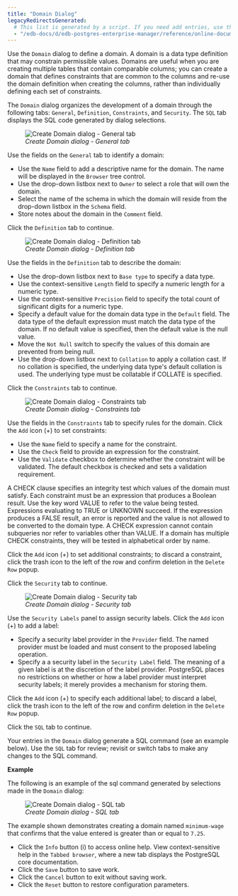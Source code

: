 ```yaml
---
title: "Domain Dialog"
legacyRedirectsGenerated:
  # This list is generated by a script. If you need add entries, use the `legacyRedirects` key.
  - "/edb-docs/d/edb-postgres-enterprise-manager/reference/online-documentation/8.0/domain_dialog.html"
---
```


<div id="domain_dialog" class="registered_link"></div>

Use the `Domain` dialog to define a domain. A domain is a data type definition that may constrain permissible values. Domains are useful when you are creating multiple tables that contain comparable columns; you can create a domain that defines constraints that are common to the columns and re-use the domain definition when creating the columns, rather than individually defining each set of constraints.

The `Domain` dialog organizes the development of a domain through the following tabs: `General`, `Definition`, `Constraints`, and `Security`. The `SQL` tab displays the SQL code generated by dialog selections.

<figure><img src="../../images/domain_general.png" class="align-center" alt="Create Domain dialog - General tab" /><figcaption aria-hidden="true"><em>Create Domain dialog - General tab</em></figcaption></figure>

Use the fields on the `General` tab to identify a domain:

-   Use the `Name` field to add a descriptive name for the domain. The name will be displayed in the `Browser` tree control.
-   Use the drop-down listbox next to `Owner` to select a role that will own the domain.
-   Select the name of the schema in which the domain will reside from the drop-down listbox in the `Schema` field.
-   Store notes about the domain in the `Comment` field.

Click the `Definition` tab to continue.

<figure><img src="../../images/domain_definition.png" class="align-center" alt="Create Domain dialog - Definition tab" /><figcaption aria-hidden="true"><em>Create Domain dialog - Definition tab</em></figcaption></figure>

Use the fields in the `Definition` tab to describe the domain:

-   Use the drop-down listbox next to `Base type` to specify a data type.
-   Use the context-sensitive `Length` field to specify a numeric length for a numeric type.
-   Use the context-sensitive `Precision` field to specify the total count of significant digits for a numeric type.
-   Specify a default value for the domain data type in the `Default` field. The data type of the default expression must match the data type of the domain. If no default value is specified, then the default value is the null value.
-   Move the `Not Null` switch to specify the values of this domain are prevented from being null.
-   Use the drop-down listbox next to `Collation` to apply a collation cast. If no collation is specified, the underlying data type's default collation is used. The underlying type must be collatable if COLLATE is specified.

Click the `Constraints` tab to continue.

<figure><img src="../../images/domain_constraints.png" class="align-center" alt="Create Domain dialog - Constraints tab" /><figcaption aria-hidden="true"><em>Create Domain dialog - Constraints tab</em></figcaption></figure>

Use the fields in the `Constraints` tab to specify rules for the domain. Click the `Add` icon (+) to set constraints:

-   Use the `Name` field to specify a name for the constraint.
-   Use the `Check` field to provide an expression for the constraint.
-   Use the `Validate` checkbox to determine whether the constraint will be validated. The default checkbox is checked and sets a validation requirement.

A CHECK clause specifies an integrity test which values of the domain must satisfy. Each constraint must be an expression that produces a Boolean result. Use the key word VALUE to refer to the value being tested. Expressions evaluating to TRUE or UNKNOWN succeed. If the expression produces a FALSE result, an error is reported and the value is not allowed to be converted to the domain type. A CHECK expression cannot contain subqueries nor refer to variables other than VALUE. If a domain has multiple CHECK constraints, they will be tested in alphabetical order by name.

Click the `Add` icon (+) to set additional constraints; to discard a constraint, click the trash icon to the left of the row and confirm deletion in the `Delete Row` popup.

Click the `Security` tab to continue.

<figure><img src="../../images/domain_security.png" class="align-center" alt="Create Domain dialog - Security tab" /><figcaption aria-hidden="true"><em>Create Domain dialog - Security tab</em></figcaption></figure>

Use the `Security Labels` panel to assign security labels. Click the `Add` icon (+) to add a label:

-   Specify a security label provider in the `Provider` field. The named provider must be loaded and must consent to the proposed labeling operation.
-   Specify a a security label in the `Security Label` field. The meaning of a given label is at the discretion of the label provider. PostgreSQL places no restrictions on whether or how a label provider must interpret security labels; it merely provides a mechanism for storing them.

Click the `Add` icon (+) to specify each additional label; to discard a label, click the trash icon to the left of the row and confirm deletion in the `Delete Row` popup.

Click the `SQL` tab to continue.

Your entries in the `Domain` dialog generate a SQL command (see an example below). Use the `SQL` tab for review; revisit or switch tabs to make any changes to the SQL command.

**Example**

The following is an example of the sql command generated by selections made in the `Domain` dialog:

<figure><img src="../../images/domain_sql.png" class="align-center" alt="Create Domain dialog - SQL tab" /><figcaption aria-hidden="true"><em>Create Domain dialog - SQL tab</em></figcaption></figure>

The example shown demonstrates creating a domain named `minimum-wage` that confirms that the value entered is greater than or equal to `7.25`.

-   Click the `Info` button (i) to access online help. View context-sensitive help in the `Tabbed browser`, where a new tab displays the PostgreSQL core documentation.
-   Click the `Save` button to save work.
-   Click the `Cancel` button to exit without saving work.
-   Click the `Reset` button to restore configuration parameters.
